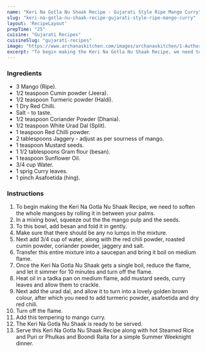 ---
name: "Keri Na Gotla Nu Shaak Recipe - Gujarati Style Ripe Mango Curry"
slug: "keri-na-gotla-nu-shaak-recipe-gujarati-style-ripe-mango-curry"
layout: 'RecipeLayout'
prepTime: "25"
cuisine: "Gujarati Recipes﻿"
cuisineSlug: "gujarati-recipes"
image: "https://www.archanaskitchen.com/images/archanaskitchen/1-Author/scharmi14-yahoo.in/GUJARATI_STYLE_RIPE_MANGO_CURRYKERI_NA_GOTLA_NU_SHAAK.jpg"
excerpt: "To begin making the Keri Na Gotla Nu Shaak Recipe, we need to soften the whole mangoes by rolling it in between your palms"
---

### Ingredients

- 3 Mango (Ripe).
- 1/2 teaspoon Cumin powder (Jeera).
- 1/2 teaspoon Turmeric powder (Haldi).
- 1 Dry Red Chilli.
- Salt - to taste.
- 1/2 teaspoon Coriander Powder (Dhania).
- 1/2 teaspoon White Urad Dal (Split).
- 1 teaspoon Red Chilli powder.
- 2 tablespoons Jaggery - adjust as per sourness of mango.
- 1 teaspoon Mustard seeds.
- 1 1/2 tablespoons Gram flour (besan).
- 1 teaspoon Sunflower Oil.
- 3/4 cup Water.
- 1 sprig Curry leaves.
- 1 pinch Asafoetida (hing).

### Instructions

1. To begin making the Keri Na Gotla Nu Shaak Recipe, we need to soften the whole mangoes by rolling it in between your palms.
1. In a mixing bowl, squeeze out the the mango pulp and the seeds.
1. To this bowl, add besan and fold it in gently.
1. Make sure that there should be any no lumps in the mixture.
1. Next add 3/4 cup of water, along with the red chili powder, roasted cumin powder, coriander powder, jaggery and salt.
1. Transfer this entire mixture into a saucepan and bring it boil on medium flame.
1. Once the Keri Na Gotla Nu Shaak gets a single boil, reduce the flame, and let it simmer for 10 minutes and turn off the flame.
1. Heat oil in a tadka pan on medium flame, add mustard seeds, curry leaves and allow them to crackle.
1. Next add the urad dal, and allow it to turn into a lovely golden brown colour, after which you need to add turmeric powder, asafoetida and dry red chili.
1. Turn off the flame.
1. Add this tempering to mango curry.
1. The Keri Na Gotla Nu Shaak is ready to be served.
1. Serve this Keri Na Gotla Nu Shaak Recipe along with hot Steamed Rice and Puri or Phulkas and Boondi Raita for a simple Summer Weeknight dinner.
